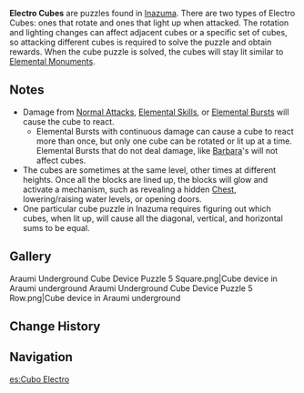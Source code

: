 {{About|a puzzle mechanic|the boss|Electro Hypostasis}}
{{Stub|More info on the page, break down each cube type.}}
{{Terminology Infobox
|image        = <gallery>
Cube Devices.png|Rotate
Cube Devices 2.png|Light
</gallery>
|type         = Exploration
|region       = Inazuma
}}
'''Electro Cubes''' are puzzles found in [[Inazuma]]. There are two types of Electro Cubes: ones that rotate and ones that light up when attacked. The rotation and lighting changes can affect adjacent cubes or a specific set of cubes, so attacking different cubes is required to solve the puzzle and obtain rewards. When the cube puzzle is solved, the cubes will stay lit similar to [[Elemental Monuments]].

==Notes==
*Damage from [[Normal Attack]]s, [[Elemental Skill]]s, or [[Elemental Burst]]s will cause the cube to react.
**Elemental Bursts with continuous damage can cause a cube to react more than once, but only one cube can be rotated or lit up at a time. Elemental Bursts that do not deal damage, like [[Barbara]]'s will not affect cubes. {{verify|any other characters who can't affect cubes with their bursts? check if Diluc can rotate several cubes in a row with his burst}}
*The cubes are sometimes at the same level, other times at different heights. Once all the blocks are lined up, the blocks will glow and activate a mechanism, such as revealing a hidden [[Chest]], lowering/raising water levels, or opening doors.
*One particular cube puzzle in Inazuma requires figuring out which cubes, when lit up, will cause all the diagonal, vertical, and horizontal sums to be equal.

==Gallery==
<gallery hideaddbutton="true" captionalign="center">
Araumi Underground Cube Device Puzzle 5 Square.png|Cube device in Araumi underground
Araumi Underground Cube Device Puzzle 5 Row.png|Cube device in Araumi underground
</gallery>

==Change History==
{{Change History|2.0}}

==Navigation==
{{Exploration Navbox|Inazuma}}

[[es:Cubo Electro]]